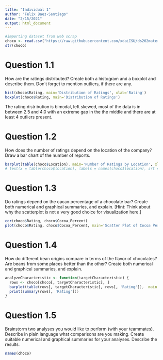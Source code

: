 ```yaml
---
title: "Individual 1"
author: "Felix Baez-Santiago"
date: "2/15/2021"
output: html_document
---
```


```r
#importing dataset from web scrap
choco <- read.csv("https://raw.githubusercontent.com/xdaiISU/ds202materials/master/hwlabs/data/choco.csv")
str(choco)
```
# Question 1.1 
How are the ratings distributed? Create both a histogram and a boxplot and describe them. Don’t forget to mention outliers, if there are any.
```r
hist(choco$Rating, main='Distribution of Ratings', xlab='Rating')
boxplot(choco$Rating, main='Distribution of Ratings')
```
The rating distribution is bimodal, left skewed, most of the data is in between 2.5 and 4.0 with an extreme gap in the the middle and there are at least 4 outliers present. 

# Question 1.2
How does the number of ratings depend on the location of the company? Draw a bar chart of the number of reports.
```r
barplot(table(choco$Location), main='Number of Ratings by Location', xlab='Year', ylab='Count', las  = 2)
# text(x = table(choco$location), labels = names(choco$location), srt = 45, xpd = Na)
```
# Question 1.3
Do ratings depend on the cacao percentage of a chocolate bar? Create both numerical and graphical summaries, and explain. [Hint: Think about why the scatterplot is not a very good choice for visualization here.]
```r
cor(choco$Rating, choco$Cocoa_Percent)
plot(choco$Rating, choco$Cocoa_Percent, main='Scatter Plot of Cocoa Percentage and Rating', xlab='Rating', ylab='Cocoa Percent')
```

# Question 1.4
How do different bean origins compare in terms of the flavor of chocolates? Are beans from some places better than the other? Create both numerical and graphical summaries, and explain.
```r
analyzeCharacteristic <- function(targetCharacteristic) {
  rows <- choco[choco[, targetCharacteristic], ]
  barplot(table(rows[, targetCharacteristic], rows[, 'Rating']),  main = targetCharacteristic)
  print(summary(rows[, 'Rating']))
}
```


# Question 1.5
Brainstorm two analyses you would like to perform (with your teammates). Describe in plain language what comparisons are you making. Create suitable numerical and graphical summaries for your analyses. Describe the results.
```r
names(choco)
```
